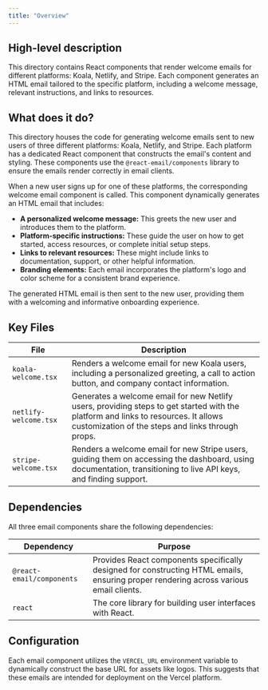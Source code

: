 ```yaml
---
title: "Overview"
---
```


## High-level description
This directory contains React components that render welcome emails for different platforms: Koala, Netlify, and Stripe. Each component generates an HTML email tailored to the specific platform, including a welcome message, relevant instructions, and links to resources.

## What does it do?
This directory houses the code for generating welcome emails sent to new users of three different platforms: Koala, Netlify, and Stripe. Each platform has a dedicated React component that constructs the email's content and styling. These components use the `@react-email/components` library to ensure the emails render correctly in email clients.

When a new user signs up for one of these platforms, the corresponding welcome email component is called. This component dynamically generates an HTML email that includes:

- **A personalized welcome message:** This greets the new user and introduces them to the platform.
- **Platform-specific instructions:** These guide the user on how to get started, access resources, or complete initial setup steps.
- **Links to relevant resources:** These might include links to documentation, support, or other helpful information.
- **Branding elements:** Each email incorporates the platform's logo and color scheme for a consistent brand experience.

The generated HTML email is then sent to the new user, providing them with a welcoming and informative onboarding experience.

## Key Files

| File | Description |
|---|---|
| `koala-welcome.tsx` | Renders a welcome email for new Koala users, including a personalized greeting, a call to action button, and company contact information. |
| `netlify-welcome.tsx` | Generates a welcome email for new Netlify users, providing steps to get started with the platform and links to resources. It allows customization of the steps and links through props. |
| `stripe-welcome.tsx` | Renders a welcome email for new Stripe users, guiding them on accessing the dashboard, using documentation, transitioning to live API keys, and finding support. |

## Dependencies
All three email components share the following dependencies:

| Dependency | Purpose |
|---|---|
| `@react-email/components` | Provides React components specifically designed for constructing HTML emails, ensuring proper rendering across various email clients. |
| `react` | The core library for building user interfaces with React. |

## Configuration
Each email component utilizes the `VERCEL_URL` environment variable to dynamically construct the base URL for assets like logos. This suggests that these emails are intended for deployment on the Vercel platform. 
